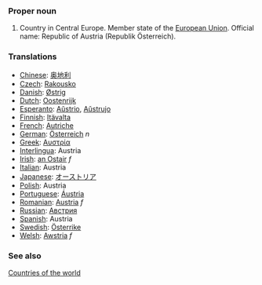 ===Proper noun===
# Country in Central Europe. Member state of the [[European Union]]. Official name: Republic of Austria (Republik Österreich).
===Translations===
*[[Chinese]]: [[奥地利]]
*[[Czech]]: [[Rakousko]]
*[[Danish]]: [[Østrig]]
*[[Dutch]]: [[Oostenrijk]]
*[[Esperanto]]: [[Aŭstrio]], [[Aŭstrujo]]
*[[Finnish]]: [[Itävalta]]
*[[French]]: [[Autriche]]
*[[German]]: [[Österreich]] ''n''
*[[Greek]]: [[Αυστρία]]
*[[Interlingua]]: Austria
*[[Irish]]: [[an Ostair]] ''f''
*[[Italian]]: Austria
*[[Japanese]]: [[オーストリア]]
*[[Polish]]: Austria
*[[Portuguese]]: [[Áustria]]
*[[Romanian]]: [[Austria]] ''f''
*[[Russian]]: [[Австрия]]
*[[Spanish]]: Austria
*[[Swedish]]: [[Österrike]]
*[[Welsh]]: [[Awstria]] ''f''

===See also===
[[Countries of the world]]